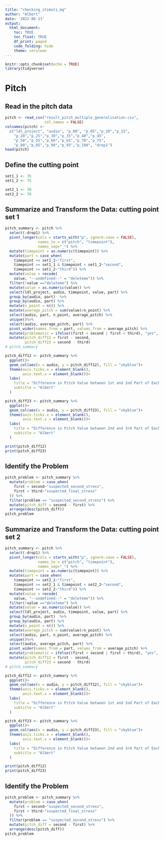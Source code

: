 ```yaml
---
title: "checking_stimuli_mg"
author: "Albert"
date: '2022-06-13'
output:
  html_document:
    toc: TRUE
    toc_float: TRUE
    df_print: paged
    code_folding: hide
    theme: cerulean
---
```


```r
knitr::opts_chunk$set(echo = TRUE)
library(tidyverse)
```

# Pitch
## Read in the pitch data

```r
pitch <- read_csv("result_pitch_multiple_generalisation.csv", 
                  col_names = FALSE)
colnames(pitch) <- 
  c("ldl_project", "audio", "p_00", "p_05","p_10","p_15",
    "p_20","p_25","p_30","p_35","p_40","p_45",
    "p_50","p_55","p_60","p_65","p_70","p_75",
    "p_80","p_85","p_90","p_95","p_100", "drop1")
head(pitch)
```

## Define the cutting point

```r
set1_1 <- 35
set1_2 <- 75

set2_1 <- 30
set2_2 <- 70
```

## Summarize and Transform the Data: cutting point set 1

```r
pitch_summary <- pitch %>%
  select(-drop1) %>% 
  pivot_longer(cols = starts_with("p", ignore.case = FALSE), 
               names_to = c("pitch", "timepoint"), 
               names_sep="_") %>% 
  mutate(timepoint = as.numeric(timepoint)) %>% 
  mutate(part = case_when(
    timepoint <= set1_1~"first",
    timepoint >= set1_1 & timepoint < set1_2~"second",
    timepoint >= set1_2~"third")) %>% 
  mutate(value = recode(
    value, "--undefined--" = "deleteme")) %>% 
  filter(!value =="deleteme") %>% 
  mutate(value = as.numeric(value)) %>% 
  select(ldl_project, audio, timepoint, value, part) %>% 
  group_by(audio, part)  %>% 
  group_by(audio, part) %>% 
  mutate(n_point = n()) %>% 
  mutate(average_pitch = sum(value)/n_point) %>% 
  select(audio, part, n_point, average_pitch) %>% 
  unique()%>% 
  select(audio, average_pitch, part) %>% 
  pivot_wider(names_from = part, values_from = average_pitch) %>% 
  mutate(problematic = ifelse((first < second | first < third), "yes", "no")) %>% 
  mutate(pitch_diff12 = first - second,
         pitch_diff23 = second - third)
# pitch_summary

pitch_diff12 <- pitch_summary %>% 
  ggplot()+
  geom_col(aes(x = audio, y = pitch_diff12), fill = "skyblue")+
  theme(axis.ticks.x = element_blank(),
        axis.text.x = element_blank())+
  labs(
    title = "Difference in Pitch Value between 1st and 2nd Part of Each Audio",
    subtitle = "Albert"
  )

pitch_diff23 <- pitch_summary %>% 
  ggplot()+
  geom_col(aes(x = audio, y = pitch_diff23), fill = "skyblue")+
  theme(axis.ticks.x = element_blank(),
        axis.text.x = element_blank())+
  labs(
    title = "Difference in Pitch Value between 2nd and 3rd Part of Each Audio",
    subtitle = "Albert"
  )

print(pitch_diff12)
print(pitch_diff23)
```

## Identify the Problem

```r
pitch_problem <- pitch_summary %>% 
  mutate(problem = case_when(
    first < second~"suspected_second_stress",
    first < third~"suspected_final_stress"
  )) %>% 
  filter(problem == "suspected_second_stress") %>% 
  mutate(pitch_diff = second - first) %>% 
  arrange(desc(pitch_diff))
pitch_problem
```

## Summarize and Transform the Data: cutting point set 2

```r
pitch_summary <- pitch %>%
  select(-drop1) %>% 
  pivot_longer(cols = starts_with("p", ignore.case = FALSE), 
               names_to = c("pitch", "timepoint"), 
               names_sep="_") %>% 
  mutate(timepoint = as.numeric(timepoint)) %>% 
  mutate(part = case_when(
    timepoint <= set2_1~"first",
    timepoint >= set2_1 & timepoint < set2_2~"second",
    timepoint >= set2_2~"third")) %>% 
  mutate(value = recode(
    value, "--undefined--" = "deleteme")) %>% 
  filter(!value =="deleteme") %>% 
  mutate(value = as.numeric(value)) %>% 
  select(ldl_project, audio, timepoint, value, part) %>% 
  group_by(audio, part)  %>% 
  group_by(audio, part) %>% 
  mutate(n_point = n()) %>% 
  mutate(average_pitch = sum(value)/n_point) %>% 
  select(audio, part, n_point, average_pitch) %>% 
  unique()%>% 
  select(audio, average_pitch, part) %>% 
  pivot_wider(names_from = part, values_from = average_pitch) %>% 
  mutate(problematic = ifelse((first < second | first < third), "yes", "no")) %>% 
  mutate(pitch_diff12 = first - second,
         pitch_diff23 = second - third)
# pitch_summary

pitch_diff12 <- pitch_summary %>% 
  ggplot()+
  geom_col(aes(x = audio, y = pitch_diff12), fill = "skyblue")+
  theme(axis.ticks.x = element_blank(),
        axis.text.x = element_blank())+
  labs(
    title = "Difference in Pitch Value between 1st and 2nd Part of Each Audio",
    subtitle = "Albert"
  )

pitch_diff23 <- pitch_summary %>% 
  ggplot()+
  geom_col(aes(x = audio, y = pitch_diff23), fill = "skyblue")+
  theme(axis.ticks.x = element_blank(),
        axis.text.x = element_blank())+
  labs(
    title = "Difference in Pitch Value between 2nd and 3rd Part of Each Audio",
    subtitle = "Albert"
  )

print(pitch_diff12)
print(pitch_diff23)
```

## Identify the Problem

```r
pitch_problem <- pitch_summary %>% 
  mutate(problem = case_when(
    first < second~"suspected_second_stress",
    first < third~"suspected_final_stress"
  )) %>% 
  filter(problem == "suspected_second_stress") %>% 
  mutate(pitch_diff = second - first) %>% 
  arrange(desc(pitch_diff))
pitch_problem
```